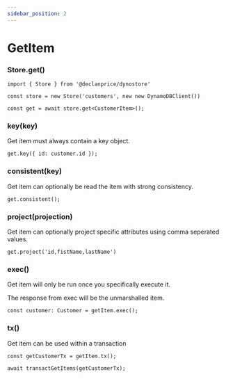 ```yaml
---
sidebar_position: 2
---
```


# GetItem

### Store.get()

```tsx
import { Store } from '@declanprice/dynostore'

const store = new Store('customers', new new DynamoDBClient())

const get = await store.get<CustomerItem>();
```

### key(key)

Get item must always contain a key object.

```tsx
get.key({ id: customer.id });
```

### consistent(key)

Get item can optionally be read the item with strong consistency.

```tsx
get.consistent();
```

### project(projection)

Get item can optionally project specific attributes using comma seperated values.

```tsx
get.project('id,fistName,lastName')
```


### exec()

Get item will only be run once you specifically execute it.

The response from exec will be the unmarshalled item.

```tsx
const customer: Customer = getItem.exec();
```

### tx()

Get item can be used within a transaction

```tsx
const getCustomerTx = getItem.tx();

await transactGetItems(getCustomerTx);
```